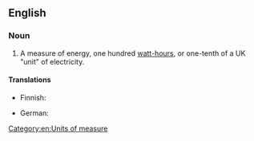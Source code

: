 ==English==

===Noun===
{{en-noun|head=[[hectowatt]]-[[hour]]}}

# {{lb|en|physics}} A measure of energy, one hundred [[watt-hour]]s, or one-tenth of a UK "unit" of electricity.

====Translations====
{{trans-top|a measure of energy}}
* Finnish: {{t|fi|hehtowattitunti}}
{{trans-mid}}
* German: {{t|de|Hektowattstunde|f}}
{{trans-bottom}}

[[Category:en:Units of measure]]